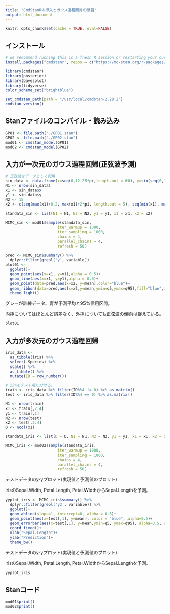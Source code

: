 ```yaml
---
title: "CmdStanRの導入とガウス過程回帰の演習"
output: html_document
---
```


```r
knitr::opts_chunk$set(cache = TRUE, eval=FALSE)
```

## インストール

```r
# we recommend running this is a fresh R session or restarting your current session
install.packages("cmdstanr", repos = c("https://mc-stan.org/r-packages/", getOption("repos")))
```

```r
library(cmdstanr)
library(posterior)
library(bayesplot)
library(tidyverse)
color_scheme_set("brightblue")
```

```r
set_cmdstan_path(path = "/usr/local/cmdstan-2.28.2")
cmdstan_version()
```

## Stanファイルのコンパイル・読み込み

```r
GP01 <- file.path("./GP01.stan")
GP02 <- file.path("./GP02.stan")
mod01 <- cmdstan_model(GP01)
mod02 <- cmdstan_model(GP02)
```

## 入力が一次元のガウス過程回帰(正弦波予測)

```r
# 正弦波をデータとして利用
sin_data <- data.frame(x=seq(0,12.25*pi,length.out = 60), y=sin(seq(0,12.25*pi,length.out = 60)))
N1 <- nrow(sin_data)
x1 <- sin_data$x
y1 <- sin_data$y
N2 <- 15
x2 <- c(seq(max(x1)+0.2, max(x1)+2*pi, length.out = 5), seq(min(x1), max(x1), length.out = 5), seq(min(x1)-2*pi, min(x1)-0.2, length.out = 5))

standata_sin <- list(N1 = N1, N2 = N2, y1 = y1, x1 = x1, x2 = x2)
```

```r
MCMC_sin <- mod01$sample(standata_sin,
                       iter_warmup = 1000,
                       iter_sampling = 1000,
                       chains = 4,
                       parallel_chains = 4,
                       refresh = 50)
```

```r
pred <- MCMC_sin$summary() %>%
  dplyr::filter(grepl('y', variable))
plot01 <- 
  ggplot()+
  geom_point(aes(x=x1, y=y1),alpha = 0.5)+
  geom_line(aes(x=x1, y=y1),alpha = 0.5)+
  geom_point(data=pred,aes(x=x2, y=mean),color="blue")+
  geom_ribbon(data=pred,aes(x=x2,y=mean,ymin=q5,ymax=q95),fill="blue",alpha=0.5)+
  theme_light()
```

グレーが訓練データ、青が予測平均と95%信用区間。

内挿についてはほとんど誤差なく、外挿についても正弦波の傾向は捉えている。

```r
plot01
```

## 入力が多次元のガウス過程回帰

```r
iris_data <- 
  as_tibble(iris) %>%
  select(-Species) %>%
  scale() %>%
  as_tibble() %>%
  mutate(ID = row_number())

# 25%をテスト用に分ける。
train <- iris_data %>% filter(ID%%4 != 0) %>% as.matrix()
test <- iris_data %>% filter(ID%%4 == 0) %>% as.matrix()

N1 <- nrow(train)
x1 <- train[,2:4]
y1 <- train[,1]
N2 <- nrow(test)
x2 <- test[,2:4]
D <- ncol(x1)

standata_iris <- list(D = D, N1 = N1, N2 = N2, y1 = y1, x1 = x1, x2 = x2)
```

```r
MCMC_iris <- mod02$sample(standata_iris,
                       iter_warmup = 1000,
                       iter_sampling = 1000,
                       chains = 4,
                       parallel_chains = 4,
                       refresh = 50)
```

テストデータのy-yプロット(実現値と予測値のプロット)

irisのSepal.Width, Petal.Length, Petal.WidthからSepal.Lengthを予測。

```r
yyplot_iris <- MCMC_iris$summary() %>%
  dplyr::filter(grepl('y2', variable)) %>%
  ggplot()+
  geom_abline(slope=1, intercept=0, alpha = 0.3)+
  geom_point(aes(x=test[,1], y=mean), color = "blue", alpha=0.5)+
  geom_errorbar(aes(x=test[,1], y=mean,ymin=q5, ymax=q95), alpha=0.5, color = "blue")+
  coord_fixed()+
  xlab("Sepal.Length")+
  ylab("Prediction")+
  theme_bw()
```

テストデータのy-yプロット(実現値と予測値のプロット)

irisのSepal.Width, Petal.Length, Petal.WidthからSepal.Lengthを予測。

```r
yyplot_iris
```

## Stanコード

```r
mod01$print()
mod02$print()
```

